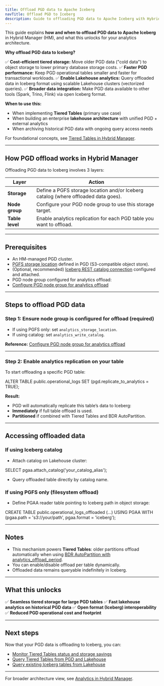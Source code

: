 ```yaml
---
title: Offload PGD data to Apache Iceberg
navTitle: Offload PGD to Iceberg
description: Guide to offloading PGD data to Apache Iceberg with Hybrid Manager, including when and why to use this capability.
---
```



This guide explains **how and when to offload PGD data to Apache Iceberg** in Hybrid Manager (HM), and what this unlocks for your analytics architecture.

**Why offload PGD data to Iceberg?**

✅ **Cost-efficient tiered storage:** Move older PGD data ("cold data") to object storage to lower primary database storage costs.
✅ **Faster PGD performance:** Keep PGD operational tables smaller and faster for transactional workloads.
✅ **Enable Lakehouse analytics:** Query offloaded data in Iceberg format using scalable Lakehouse clusters (vectorized queries).
✅ **Broader data integration:** Make PGD data available to other tools (Spark, Trino, Flink) via open Iceberg format.

**When to use this:**
- When implementing **Tiered Tables** (primary use case)
- When building an enterprise **lakehouse architecture** with unified PGD + external analytics
- When archiving historical PGD data with ongoing query access needs

For foundational concepts, see [Tiered Tables in Hybrid Manager](../tiered-tables).

---

## How PGD offload works in Hybrid Manager

Offloading PGD data to Iceberg involves 3 layers:

| Layer | Action |
|-------|--------|
| **Storage** | Define a PGFS storage location and/or Iceberg catalog (where offloaded data goes). |
| **Node group** | Configure your PGD node group to use this storage target. |
| **Table level** | Enable analytics replication for each PGD table you want to offload. |

---

## Prerequisites

- An HM-managed PGD cluster.
- [PGFS storage location](./configure-tiered-pgfs) defined in PGD (S3-compatible object store).
- (Optional, recommended) [Iceberg REST catalog connection](./configure-iceberg-catalog) configured and attached.
- PGD node group configured for analytics offload:
- [Configure PGD node group for analytics offload](./configure-tiered-offload)

---

## Steps to offload PGD data

### Step 1: Ensure node group is configured for offload (required)

- If using PGFS only: set `analytics_storage_location`.
- If using catalog: set `analytics_write_catalog`.

**Reference:** [Configure PGD node group for analytics offload](./configure-tiered-offload)

---

### Step 2: Enable analytics replication on your table

To start offloading a specific PGD table:

ALTER TABLE public.operational_logs SET (pgd.replicate_to_analytics = TRUE);

**Result:**
- PGD will automatically replicate this table’s data to Iceberg:
- **Immediately** if full table offload is used.
- **Partitioned** if combined with Tiered Tables and BDR AutoPartition.

---

## Accessing offloaded data

### If using Iceberg catalog

- Attach catalog on Lakehouse cluster:

SELECT pgaa.attach_catalog('your_catalog_alias');

- Query offloaded table directly by catalog name.

### If using PGFS only (filesystem offload)

- Define PGAA reader table pointing to Iceberg path in object storage:

CREATE TABLE public.operational_logs_offloaded (...) USING PGAA WITH (pgaa.path = 's3://your/path', pgaa.format = 'iceberg');

---

## Notes

- This mechanism powers **Tiered Tables**: older partitions offload automatically when using [BDR AutoPartition with analytics_offload_period](./configure-tiered-autopartition).
- You can enable/disable offload per table dynamically.
- Offloaded data remains queryable indefinitely in Iceberg.

---

## What this unlocks

✅ **Seamless tiered storage for large PGD tables**
✅ **Fast lakehouse analytics on historical PGD data**
✅ **Open format (Iceberg) interoperability**
✅ **Reduced PGD operational cost and footprint**

---

## Next steps

Now that your PGD data is offloading to Iceberg, you can:

- [Monitor Tiered Tables status and storage savings](./monitor-tiered-tables)
- [Query Tiered Tables from PGD and Lakehouse](./query-tiered-tables)
- [Query existing Iceberg tables from Lakehouse](./query-iceberg-existing-tables)

---

For broader architecture view, see [Analytics in Hybrid Manager](../index).
